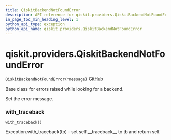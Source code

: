 ```yaml
---
title: QiskitBackendNotFoundError
description: API reference for qiskit.providers.QiskitBackendNotFoundError
in_page_toc_min_heading_level: 1
python_api_type: exception
python_api_name: qiskit.providers.QiskitBackendNotFoundError
---
```


# qiskit.providers.QiskitBackendNotFoundError

<span id="qiskit.providers.QiskitBackendNotFoundError" />

`QiskitBackendNotFoundError(*message)` [GitHub](https://github.com/qiskit/qiskit/tree/stable/0.17/qiskit/providers/exceptions.py "view source code")

Base class for errors raised while looking for a backend.

Set the error message.

### with\_traceback

<span id="qiskit.providers.QiskitBackendNotFoundError.with_traceback" />

`with_traceback()`

Exception.with\_traceback(tb) – set self.\_\_traceback\_\_ to tb and return self.

